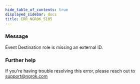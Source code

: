 ```yaml
---
hide_table_of_contents: true
displayed_sidebar: docs
title: ERR_NGROK_5105
---
```


### Message

Event Destination role is missing an external ID.

<ErrorDetails />

### Further help

If you're having trouble resolving this error, please reach out to [support@ngrok.com](mailto:support@ngrok.com?subject=Help%20with%20ERR_NGROK_5105)
